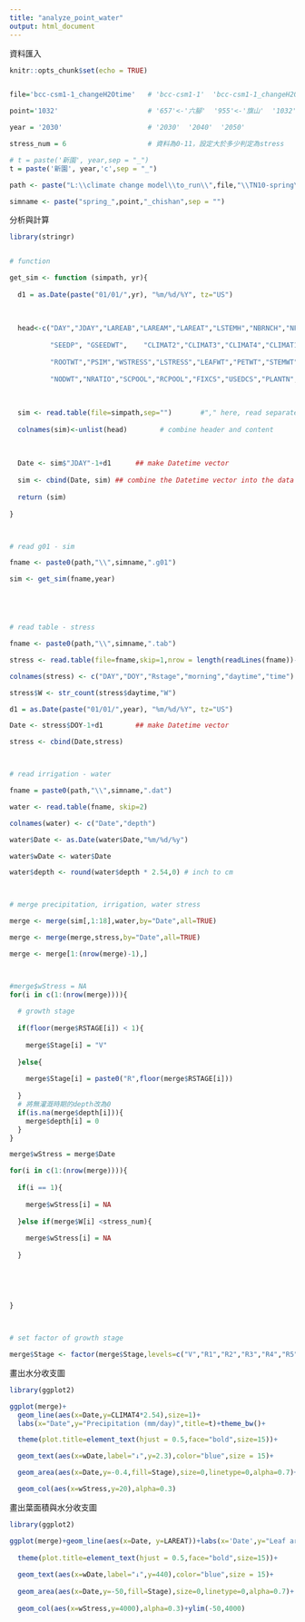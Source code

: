 ```yaml
---
title: "analyze_point_water"
output: html_document
---
```

資料匯入

```r
knitr::opts_chunk$set(echo = TRUE)


file='bcc-csm1-1_changeH2Otime'   # 'bcc-csm1-1'  'bcc-csm1-1_changeH2Otime'

point='1032'                      # '657'<-'六腳'  '955'<-'旗山'  '1032'<-新園

year = '2030'                     # '2030'  '2040'  '2050'

stress_num = 6                    # 資料為0-11，設定大於多少判定為stress

# t = paste('新園', year,sep = "_")
t = paste('新園', year,'c',sep = "_")

path <- paste("L:\\climate change model\\to_run\\",file,"\\TN10-spring\\spring_",point,"_chishan_",year,sep = "")

simname <- paste("spring_",point,"_chishan",sep = "")

```

分析與計算
```r
library(stringr)


# function

get_sim <- function (simpath, yr){
  
  d1 = as.Date(paste("01/01/",yr), "%m/%d/%Y", tz="US")
  
  
  
  head<-c("DAY","JDAY","LAREAB","LAREAM","LAREAT","LSTEMH","NBRNCH","NFLRS","PODS","RSTAGE","VSTAGE",
          
          "SEEDP", "GSEEDWT",    "CLIMAT2","CLIMAT3","CLIMAT4","CLIMAT1","CLIMAT5","SHTWT",  
          
          "ROOTWT","PSIM","WSTRESS","LSTRESS","LEAFWT","PETWT","STEMWT","SEEDWT","PODWT",
          
          "NODWT","NRATIO","SCPOOL","RCPOOL","FIXCS","USEDCS","PLANTN","NODN")
  
  
  
  sim <- read.table(file=simpath,sep="")       #"," here, read separately with header
  
  colnames(sim)<-unlist(head)        # combine header and content
  
  
  
  Date <- sim$"JDAY"-1+d1      ## make Datetime vector
  
  sim <- cbind(Date, sim) ## combine the Datetime vector into the data frame
  
  return (sim)
  
}



# read g01 - sim

fname <- paste0(path,"\\",simname,".g01")

sim <- get_sim(fname,year)





# read table - stress

fname <- paste0(path,"\\",simname,".tab")

stress <- read.table(file=fname,skip=1,nrow = length(readLines(fname))-2)

colnames(stress) <- c("DAY","DOY","Rstage","morning","daytime","time")

stress$W <- str_count(stress$daytime,"W")

d1 = as.Date(paste("01/01/",year), "%m/%d/%Y", tz="US")

Date <- stress$DOY-1+d1        ## make Datetime vector

stress <- cbind(Date,stress)



# read irrigation - water

fname = paste0(path,"\\",simname,".dat")

water <- read.table(fname, skip=2)

colnames(water) <- c("Date","depth")

water$Date <- as.Date(water$Date,"%m/%d/%y")

water$wDate <- water$Date

water$depth <- round(water$depth * 2.54,0) # inch to cm



# merge precipitation, irrigation, water stress

merge <- merge(sim[,1:18],water,by="Date",all=TRUE)

merge <- merge(merge,stress,by="Date",all=TRUE)

merge <- merge[1:(nrow(merge)-1),]



#merge$wStress = NA
for(i in c(1:(nrow(merge)))){
  
  # growth stage
  
  if(floor(merge$RSTAGE[i]) < 1){
    
    merge$Stage[i] = "V"
    
  }else{
    
    merge$Stage[i] = paste0("R",floor(merge$RSTAGE[i]))
    
  }
  # 將無灌溉時期的depth改為0
  if(is.na(merge$depth[i])){
    merge$depth[i] = 0
  } 
}

merge$wStress = merge$Date

for(i in c(1:(nrow(merge)))){
  
  if(i == 1){
    
    merge$wStress[i] = NA
    
  }else if(merge$W[i] <stress_num){
    
    merge$wStress[i] = NA
    
  }
  
  
  
  
  
}



# set factor of growth stage

merge$Stage <- factor(merge$Stage,levels=c("V","R1","R2","R3","R4","R5","R6","R7"))

```

畫出水分收支圖

```r
library(ggplot2)

ggplot(merge)+
  geom_line(aes(x=Date,y=CLIMAT4*2.54),size=1)+
  labs(x="Date",y="Precipitation (mm/day)",title=t)+theme_bw()+

  theme(plot.title=element_text(hjust = 0.5,face="bold",size=15))+

  geom_text(aes(x=wDate,label="↓",y=2.3),color="blue",size = 15)+

  geom_area(aes(x=Date,y=-0.4,fill=Stage),size=0,linetype=0,alpha=0.7)+

  geom_col(aes(x=wStress,y=20),alpha=0.3)
```
畫出葉面積與水分收支圖
```r
library(ggplot2)

ggplot(merge)+geom_line(aes(x=Date, y=LAREAT))+labs(x='Date',y="Leaf area (cm/plant)",title=t)+theme_bw()+
  
  theme(plot.title=element_text(hjust = 0.5,face="bold",size=15))+
  
  geom_text(aes(x=wDate,label="↓",y=440),color="blue",size = 15)+  
  
  geom_area(aes(x=Date,y=-50,fill=Stage),size=0,linetype=0,alpha=0.7)+
  
  geom_col(aes(x=wStress,y=4000),alpha=0.3)+ylim(-50,4000)

```


